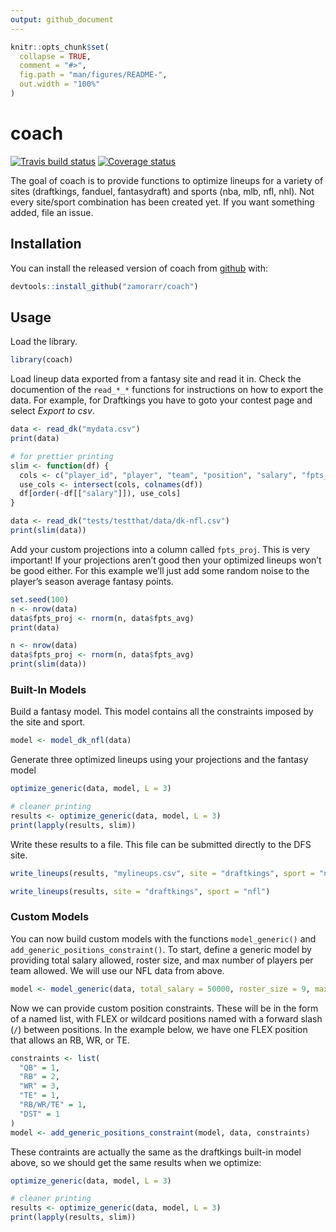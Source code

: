 ```yaml
---
output: github_document
---
```


<!-- README.md is generated from README.Rmd. Please edit that file -->

```r
knitr::opts_chunk$set(
  collapse = TRUE,
  comment = "#>",
  fig.path = "man/figures/README-",
  out.width = "100%"
)
```

# coach
[![Travis build status](https://travis-ci.org/dfs-with-r/coach.svg?branch=master)](https://travis-ci.org/dfs-with-r/coach)
[![Coverage status](https://codecov.io/gh/dfs-with-r/coach/branch/master/graph/badge.svg)](https://codecov.io/github/dfs-with-r/coach?branch=master)

The goal of coach is to provide functions to optimize lineups for a variety of sites (draftkings, fanduel, fantasydraft) and sports (nba, mlb, nfl, nhl). Not every site/sport combination has been created yet. If you want something added, file an issue.

## Installation

You can install the released version of coach from [github](https://github.com/zamorarr/coach) with:

``` r
devtools::install_github("zamorarr/coach")
```

## Usage
Load the library.

```r
library(coach)
```

Load lineup data exported from a fantasy site and read it in. Check the documention of the `read_*_*` functions for instructions on how to export the data. For example, for Draftkings you have to goto your contest page and select *Export to csv*.

```r
data <- read_dk("mydata.csv")
print(data)
```

```r
# for prettier printing
slim <- function(df) {
  cols <- c("player_id", "player", "team", "position", "salary", "fpts_avg", "fpts_proj")
  use_cols <- intersect(cols, colnames(df))
  df[order(-df[["salary"]]), use_cols]
}

data <- read_dk("tests/testthat/data/dk-nfl.csv")
print(slim(data))
```

Add your custom projections into a column called `fpts_proj`. This is very important! If your projections aren't good then your optimized lineups won't be good either. For this example we'll just add some random noise to the player's season average fantasy points.

```r
set.seed(100)
n <- nrow(data)
data$fpts_proj <- rnorm(n, data$fpts_avg)
print(data)
```

```r
n <- nrow(data)
data$fpts_proj <- rnorm(n, data$fpts_avg)
print(slim(data))
```


### Built-In Models
Build a fantasy model. This model contains all the constraints imposed by the site and sport.
```r
model <- model_dk_nfl(data)
```

Generate three optimized lineups using your projections and the fantasy model
```r
optimize_generic(data, model, L = 3)
```

```r
# cleaner printing
results <- optimize_generic(data, model, L = 3)
print(lapply(results, slim))
```

Write these results to a file. This file can be submitted directly to the DFS site.

```r
write_lineups(results, "mylineups.csv", site = "draftkings", sport = "nfl")
```

```r
write_lineups(results, site = "draftkings", sport = "nfl")
```

### Custom Models
You can now build custom models with the functions `model_generic()` and `add_generic_positions_constraint()`. To start, define a generic model by providing total salary allowed, roster size, and max number of players per team allowed. We will use our NFL data from above.

```r
model <- model_generic(data, total_salary = 50000, roster_size = 9, max_from_team = 4)
```

Now we can provide custom position constraints. These will be in the form of a named list, with FLEX or wildcard positions named with a forward slash (`/`) between positions. In the example below, we have one FLEX position that allows an RB, WR, or TE.

```r
constraints <- list(
  "QB" = 1,
  "RB" = 2,
  "WR" = 3,
  "TE" = 1,
  "RB/WR/TE" = 1,
  "DST" = 1
)
model <- add_generic_positions_constraint(model, data, constraints)
```

These contraints are actually the same as the draftkings built-in model above, so we should get the same results when we optimize:

```r
optimize_generic(data, model, L = 3)
```

```r
# cleaner printing
results <- optimize_generic(data, model, L = 3)
print(lapply(results, slim))
```
